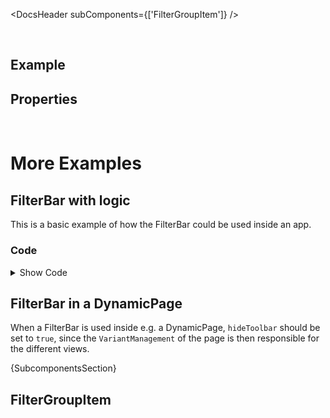 
<Meta of={ComponentStories} />

<DocsHeader subComponents={['FilterGroupItem']} />

<br />

## Example

<Canvas of={ComponentStories.Default} />

## Properties

<ControlsWithNote of={ComponentStories.Default} />

<br />

# More Examples

## FilterBar with logic

This is a basic example of how the FilterBar could be used inside an app.

<Canvas of={ComponentStories.WithLogic} />

### Code

<details>

<summary>Show Code</summary>

```jsx
const FilterBarComponent = (args) => {
  const [age, setAge] = useState(37);
  const [countries, setCountries] = useState({});
  const [currency, setCurrency] = useState('USD');
  const [date, setDate] = useState('');
  const [dateRange, setDateRange] = useState('');
  const handleAgeChange = (e) => {
    setAge(e.target.value);
  };
  const handleCountriesChange = (e) => {
    setCountries(
      e.detail.items.reduce((acc, cur) => {
        return { ...acc, [cur.getAttribute('text').toLowerCase()]: true };
      }, {})
    );
  };
  const handleCurrencyChange = (e) => {
    setCurrency(e.detail.selectedOption.textContent);
  };
  const handleDateChange = (e) => {
    if (e.detail.valid) {
      setDate(e.detail.value);
    }
  };
  const handleDateRangeChange = (e) => {
    if (e.detail.valid) {
      setDateRange(e.detail.value);
    }
  };
  return (
    <>
      <FilterBar>
        <FilterGroupItem label="Age" active={!!age} required>
          <StepInput value={age} onChange={handleAgeChange} required />
        </FilterGroupItem>
        <FilterGroupItem label="Countries" active={Object.keys(countries).length > 0}>
          <MultiComboBox onSelectionChange={handleCountriesChange}>
            <MultiComboBoxItem text="Argentina" selected={countries.argentina} />
            <MultiComboBoxItem text="Bulgaria" selected={countries.bulgaria} />
            <MultiComboBoxItem text="Finland" selected={countries.finland} />
            <MultiComboBoxItem text="Germany" selected={countries.germany} />
            <MultiComboBoxItem text="Ireland" selected={countries.ireland} />
            <MultiComboBoxItem text="Ukraine" selected={countries.ukraine} />
            <MultiComboBoxItem text="USA" selected={countries.usa} />
          </MultiComboBox>
        </FilterGroupItem>
        <FilterGroupItem label="Currency" active={!!currency}>
          <Select onChange={handleCurrencyChange}>
            <Option additionalText="€" selected={currency === 'EUR'}>
              EUR
            </Option>
            <Option additionalText="$" selected={currency === 'USD'}>
              USD
            </Option>
            <Option additionalText="£" selected={currency === 'GBP'}>
              GBP
            </Option>
            <Option additionalText="₺" selected={currency === 'TRY'}>
              TRY
            </Option>
            <Option additionalText="¥" selected={currency === 'JPY'}>
              JPY
            </Option>
          </Select>
        </FilterGroupItem>
        <FilterGroupItem label="Date" active={!!date}>
          <DatePicker value={date} onChange={handleDateChange} style={{ minWidth: 'auto' }} on />
        </FilterGroupItem>
        <FilterGroupItem label="Date Range" active={!!dateRange} visibleInFilterBar={false}>
          <DateRangePicker value={dateRange} onChange={handleDateRangeChange} style={{ minWidth: 'auto' }} on />
        </FilterGroupItem>
      </FilterBar>
      <FlexBox direction={FlexBoxDirection.Column}>
        <FlexBox>
          <Label showColon>Age</Label>
          <Text>{age}</Text>
        </FlexBox>
        <FlexBox>
          <Label showColon>Countries</Label>
          <Text>{JSON.stringify(countries)}</Text>
        </FlexBox>
        <FlexBox>
          <Label showColon>Currency</Label>
          <Text>{currency}</Text>
        </FlexBox>
        <FlexBox>
          <Label showColon>Date</Label>
          <Text>{date}</Text>
        </FlexBox>
        <FlexBox>
          <Label showColon>Date Range</Label>
          <Text>{dateRange}</Text>
        </FlexBox>
      </FlexBox>
    </>
  );
};
```

</details>

## FilterBar in a DynamicPage

When a FilterBar is used inside e.g. a DynamicPage, `hideToolbar` should be set to `true`, since the `VariantManagement` of
the page is then responsible for the different views.

<Canvas of={ComponentStories.InDynamicPage} />

<Markdown>{SubcomponentsSection}</Markdown>

## FilterGroupItem

<Description of={FilterGroupItem} />
<ArgTypesWithNote of={FilterGroupItem} />

<Footer />
